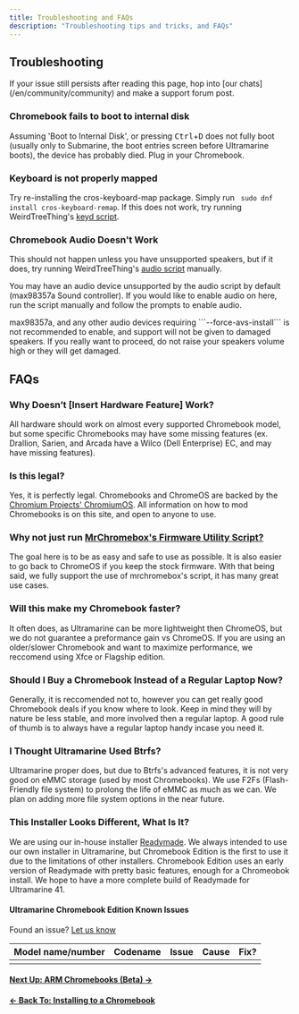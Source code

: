 ```yaml
---
title: Troubleshooting and FAQs
description: "Troubleshooting tips and tricks, and FAQs"
---
```



## Troubleshooting

<Alert type="warning">
  If your issue still persists after reading this page, hop into [our
  chats](/en/community/community) and make a support forum post.
</Alert>

### Chromebook fails to boot to internal disk

Assuming 'Boot to Internal Disk', or pressing <kbd>Ctrl</kbd>+<kbd>D</kbd> does not fully boot (usually only to Submarine, the boot entries screen before Ultramarine boots), the device has probably died. Plug in your Chromebook.

### Keyboard is not properly mapped

Try re-installing the cros-keyboard-map package. Simply run ` sudo dnf install cros-keyboard-remap`. If this does not work, try running WeirdTreeThing's [keyd script](https://github.com/WeirdTreeThing/cros-keyboard-map).

### Chromebook Audio Doesn't Work

This should not happen unless you have unsupported speakers, but if it does, try running WeirdTreeThing's [audio script](https://github.com/WeirdTreeThing/chromebook-linux-audio) manually.

You may have an audio device unsupported by the audio script by default (max98357a Sound controller). If you would like to enable audio on here, run the script manually and follow the prompts to enable audio.

<Alert type="warning">
  max98357a, and any other audio devices requiring ```--force-avs-install``` is
  not recommended to enable, and support will not be given to damaged speakers.
  If you really want to proceed, do not raise your speakers volume high or they
  will get damaged.
</Alert>

## FAQs

### Why Doesn’t [Insert Hardware Feature] Work?

All hardware should work on almost every supported Chromebook model, but some specific Chromebooks may have some missing features (ex. Drallion, Sarien, and Arcada have a Wilco (Dell Enterprise) EC, and may have missing features).

### Is this legal?

Yes, it is perfectly legal. Chromebooks and ChromeOS are backed by the [Chromium Projects' ChromiumOS](https://www.chromium.org/chromium-os/}). All information on how to mod Chromebooks is on this site, and open to anyone to use.

### Why not just run [MrChromebox's Firmware Utility Script?](https://mrchromebox.tech/#fwscript)

The goal here is to be as easy and safe to use as possible. It is also easier to go back to ChromeOS if you keep the stock firmware. With that being said, we fully support the use of mrchromebox's script, it has many great use cases.

### Will this make my Chromebook faster?

It often does, as Ultramarine can be more lightweight then ChromeOS, but we do not guarantee a preformance gain vs ChromeOS.
If you are using an older/slower Chromebook and want to maximize performance, we reccomend using Xfce or Flagship edition.

### Should I Buy a Chromebook Instead of a Regular Laptop Now?

Generally, it is reccomended not to, however you can get really good Chromebook deals if you know where to look. Keep in mind they will by nature be less stable, and more involved then a regular laptop. A good rule of thumb is to always have a regular laptop handy incase you need it.

### I Thought Ultramarine Used Btrfs?

Ultramarine proper does, but due to Btrfs's advanced features, it is not very good on eMMC storage (used by most Chromebooks). We use F2Fs (Flash-Friendly file system) to prolong the life of eMMC as much as we can. We plan on adding more file system options in the near future.

### This Installer Looks Different, What Is It?

We are using our in-house installer [Readymade](https://github.com/FyraLabs/readymade). We always intended to use our own installer in Ultramarine, but Chromebook Edition is the first to use it due to the limitations of other installers. Chromebook Edition uses an early version of Readymade with pretty basic features, enough for a Chromeobok install. We hope to have a more complete build of Readymade for Ultramarine 41.

#### Ultramarine Chromebook Edition Known Issues

Found an issue? [Let us know](/en/community/community)

| Model name/number | Codename | Issue | Cause | Fix? |
| ----------------- | -------- | ----- | ----- | ---- |
|                   |          |       |       |      |

#### [Next Up: ARM Chromebooks (Beta) →](armbeta)

#### [← Back To: Installing to a Chromebook](installing)
